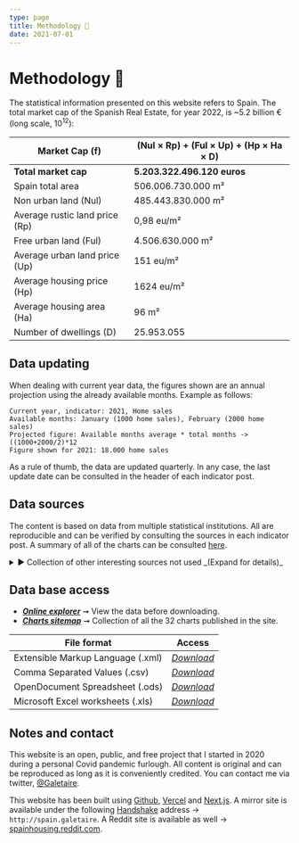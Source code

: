 ```yaml
---
type: page
title: Methodology 📓
date: 2021-07-01
---
```



# Methodology 📓

The statistical information presented on this website refers to Spain.
The total market cap of the Spanish Real Estate, for year 2022, is ~5.2 billion € (long scale, 10<sup>12</sup>):

| **Market Cap (f)** | **(Nul × Rp) + (Ful × Up) + (Hp × Ha × D)** |
| ---------- | ------------------------------------------ |
| **Total market cap** | **5.203.322.496.120 euros** |
| Spain total area | 506.006.730.000 m² |
| Non urban land (Nul) | 485.443.830.000 m² |
| Average rustic land price (Rp) | 0,98 eu/m² |
| Free urban land (Ful) | 4.506.630.000 m² |
| Average urban land price (Up) | 151 eu/m² |
| Average housing price (Hp) | 1624 eu/m² |
| Average housing area (Ha) | 96 m² |
| Number of dwellings (D) | 25.953.055 |

## Data updating

When dealing with current year data, the figures shown are an annual projection using the already available months. Example as follows:

```
Current year, indicator: 2021, Home sales
Available months: January (1000 home sales), February (2000 home sales)
Projected figure: Available months average * total months -> ((1000+2000/2)*12
Figure shown for 2021: 18.000 home sales
```

As a rule of thumb, the data are updated quarterly. In any case, the last update date can be consulted in the header of each indicator post.

## Data sources

The content is based on data from multiple statistical institutions. All are reproducible and can be verified by consulting the sources in each indicator post. A summary of all of the charts can be consulted [here](posts/mapchart).

<details><summary>► Collection of other interesting sources not used _(Expand for details)_</summary>
- Construction and building Permits: [Link](https://apps.fomento.gob.es/BoletinOnline/?nivel=2&orden=10000000)
- Housing Report, Bank of Spain: [Link](https://www.bde.es/f/webbde/SES/Secciones/Publicaciones/PublicacionesSeriadas/DocumentosOcasionales/20/Fich/do2013.pdf)
- Housing in Europe, Eurostat: [Link](https://ec.europa.eu/eurostat/cache/digpub/housing/index.html?lang=en)
- Mortgages stats from _Asociación Hipotecaria Española_: [Link](http://www.ahe.es/bocms/sites/ahenew/estadisticas/)
- New housing stock: [Link](https://www.mitma.gob.es/informacion-para-el-ciudadano/informacion-estadistica/vivienda-y-actuaciones-urbanas/estadisticas/stock-de-vivienda-nueva/estadisticas-sobre-stock-de-vivienda-nueva)
- Price of farm land: [Link](https://www.mapa.gob.es/es/estadistica/temas/estadisticas-agrarias/economia/encuesta-precios-tierra/)
- Urban Atlas of Spain: [Link](http://atlasau.mitma.gob.es/#bbox=-1220276,5446287,1639151,1304442&c=indicator&i=siosim.siosim012&s=2014&view=map1)
- Wage distribution (median): [Link](https://www.ine.es/jaxiT3/Tabla.htm?t=28191)
</details>

## Data base access

- _[**Online explorer**](images/Stats_Es.htm)_ ➞ View the data before downloading.
- _[**Charts sitemap**](posts/mapchart)_ ➞ Collection of all the 32 charts published in the site.

| **File format** | **Access**|
| ----- | ----- |
| Extensible Markup Language (.xml) | _[Download](https://github.com/galetaire/spahousing/raw/main/public/images/xml_spain_stats.xml)_ |
| Comma Separated Values (.csv) | _[Download](https://github.com/galetaire/spahousing/raw/main/public/images/csv_spain_stats.csv)_ |
| OpenDocument Spreadsheet (.ods)   | _[Download](https://github.com/galetaire/spahousing/raw/main/public/images/ods_spain_stats.ods)_ |
| Microsoft Excel worksheets (.xls) | _[Download](https://github.com/galetaire/spahousing/raw/main/public/images/xls_spain_stats.xlsx)_ |

## Notes and contact

This website is an open, public, and free project that I started in 2020 during a personal Covid pandemic furlough.
All content is original and can be reproduced as long as it is conveniently credited.
You can contact me via twitter, [@Galetaire](https://twitter.com/Galetaire).

This website has been built using [Github](https://github.com/), [Vercel](https://vercel.com) and [Next.js](https://nextjs.org/). A mirror site is available under the following [Handshake](https://handshake.org/) address → ``http://spain.galetaire``. A Reddit site is available as well → [spainhousing.reddit.com](https://www.reddit.com/r/spainhousing/).
